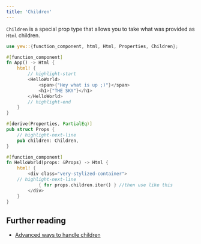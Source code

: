 ```yaml
---
title: 'Children'
---
```


`Children` is a special prop type that allows you to take what was provided as `Html` children.

```rust
use yew::{function_component, html, Html, Properties, Children};

#[function_component]
fn App() -> Html {
    html! {
        // highlight-start
        <HelloWorld>
            <span>{"Hey what is up ;)"}</span>
            <h1>{"THE SKY"}</h1>
        </HelloWorld>
        // highlight-end
    }
}

#[derive(Properties, PartialEq)]
pub struct Props {
    // highlight-next-line
    pub children: Children,
}

#[function_component]
fn HelloWorld(props: &Props) -> Html {
    html! {
        <div class="very-stylized-container">
    // highlight-next-line
            { for props.children.iter() } //then use like this
        </div>
    }
}

```

## Further reading

-   [Advanced ways to handle children](../../advanced-topics/children)
